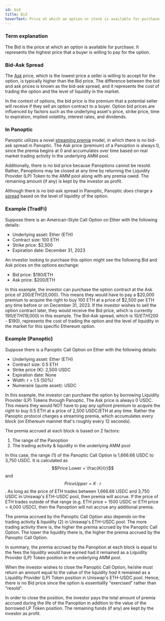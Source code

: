```yaml
---
id: bid
title: Bid
hoverText: Price at which an option or stock is available for purchase
---
```


### Term explanation

The Bid is the price at which an option is available for purchase. It represents the highest price that a buyer is willing to pay for the option.

### Bid-Ask Spread
The [Ask](/docs/terms/ask) price, which is the lowest price a seller is willing to accept for the option, is typically higher than the Bid price. The difference between the bid and ask prices is known as the bid-ask spread, and it represents the cost of trading the option and the level of liquidity in the market.

In the context of options, the bid price is the premium that a potential seller will receive if they sell an option contract to a buyer. Option bid prices are influenced by factors such as the underlying asset's price, strike price, time to expiration, implied volatility, interest rates, and dividends.

### In Panoptic
Panoptic utilizes a novel [streaming premia](/docs/terms/streaming) model, in which there is no bid-ask spread in Panoptic. The Ask price (premium) of a Panoption is always 0, since the premia begins at 0 and accumulates over time based on real market trading activity in the underlying AMM pool.

Additionally, there is no bid price because Panoptions cannot be resold. Rather, Panoptions may be closed at any time by returning the Liquidity Provider (LP) Token to the AMM pool along with any premia owed. The remaining amount (if any) is kept by the investor as profit.

Although there is no bid-ask spread in Panoptic, Panoptic *does* charge a [spread](/docs/panoptic-protocol/streamia#net-gross-and-owed-fees-with-spread) based on the level of liquidity of the option.

### Example (TradFi)
Suppose there is an American-Style Call Option on Ether with the following details:
- Underlying asset: Ether (ETH)
- Contract size: 100 ETH
- Strike price: $2,500
- Expiration date: December 31, 2023

An investor looking to purchase this option might see the following Bid and Ask prices on the options exchange:
- Bid price: $190/ETH
- Ask price: $200/ETH

In this example, the investor can purchase the option contract at the Ask price of $200/ETH ($20,000). This means they would have to pay a $20,000 premium to acquire the right to buy 100 ETH at a price of $2,500 per ETH any time before or on December 31, 2023. If the investor wishes to sell the option contract later, they would receive the Bid price, which is currently $190/ETH ($19,000) in this example. The Bid-Ask spread, which is $10/ETH ($200 - $190), represents the cost of trading the option and the level of liquidity in the market for this specific Ethereum option.

### Example (Panoptic)
Suppose there is a Panoptic Call Option on Ether with the following details:
- Underlying asset: Ether (ETH)
- Contract size: 0.5 ETH
- Strike price (K): 2,500 USDC
- Expiration date: None
- Width: r = 1.5 (50%)
- Numeraire (quote asset): USDC

In this example, the investor can purchase the option by borrowing Liquidity Provider (LP) Tokens through Panoptic. The Ask price is always 0 USDC. This means they would NOT have to pay any upfront premium to acquire the right to buy 0.5 ETH at a price of 2,500 USDC/ETH at any time. Rather the Panoptic protocol charges a streaming premia, which accumulates every block (on Ethereum mainnet that's roughly every 12 seconds).

The premia accrued at each block is based on 2 factors:
1. The range of the Panoption
2. The trading activity & liquidity in the underlying AMM pool

In this case, the range (1) of the Panoptic Call Option is 1,666.66 USDC to 3,750 USDC. It is calculated as $$Price Lower = \frac{K}{r}$$ and $$Price Upper = K \cdot r$$. As long as the price of ETH trades between 1,666.66 USDC and 3,750 USDC in Uniswap's ETH-USDC pool, then premia will accrue. If the price of ETH trades outside of that range (e.g. ETH price = 1500 USDC or ETH price = 4,000 USDC), then the Panoption will not accrue any additional premia.

The premia accrued by the Panoptic Call Option also depends on the trading activity & liquidity (2) in Uniswap's ETH-USDC pool. The more trading activity there is, the higher the premia accrued by the Panoptic Call Option. The lower the liquidity there is, the higher the premia accrued by the Panoptic Call Option.

In summary, the premia accrued by the Panoption at each block is equal to the fees the liquidity *would* have earned had it remained as a Liquidity Provider (LP) Token position in the underlying AMM pool.

When the investor wishes to close the Panoptic Call Option, he/she must return an amount equal to the value of the liquidity *had* it remained as a Liquidity Provider (LP) Token position in Uniswap's ETH-USDC pool. Hence, there is no Bid price since the option is essentiallly "exercised" rather than "resold".

In order to close the position, the investor pays the total amount of premia accrued during the life of the Panoption in addition to the value of the borrowed LP Token position. The remaining funds (if any) are kept by the investor as profit.